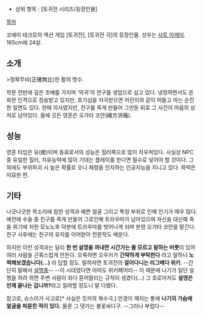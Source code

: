 * 상위 항목 : [토귀전 시리즈/등장인물]

[[목차]]

코에이 테크모의 액션 게임 [토귀전], [토귀전 극]의 등장인물. 성우는 [[사토 아케미]]. 165cm에 24살.

== 소개 ==

>정확무비(正確無比)한 활의 명수. 

학문 전반에 깊은 조예를 가지며 ‘악귀’의 연구를 생업으로 삼고 있다. 냉정하면서도 온화한 인격으로 칭송받고 있지만, 호기심을 자극받으면 어린이와 같이 떠들고 마는 순진한 일면도 있다. 한때 의사였지만, 친구를 죽게 만들어 그만둔 뒤로 그 사건이 마음의 상처로 남아있다. 몸에 깃든 영혼은 오가타 코안(緒方洪庵).

== 성능 ==
영혼 타입은 유(癒)이며 동료로서의 성능은 힐러쪽으로 많이 치우쳐있다.
사실상 NPC 중 유일한 힐러, 치유능력에 많이 기대는 플레이를 한다면 필수로 넣어야 할 것이다.
그 외에도 부위파괴 시 높은 확률로 오니 제령을 인지하는 인공지능을 지니고 있다. 화력은 미묘한 편.

== 기타 ==
나긋나긋한 목소리에 참한 성격과 예쁜 얼굴 그리고 특정 부위로 인해 인기가 매우 많다. 예전에 수술 중 친구를 죽게 만들어 그로인해 트라우마가 남아있으며 자신을 대신해 죽을 위기에 처한 모노노후 덕분에 트라우마를 벗어나게 되며 분령 오가타 코안을 맡긴다. 친구 사후에는 친구의 유지를 이어받아 천문학도 배운다.

하지만 이런 성격과는 달리 '''한 번 설명을 꺼내면 시간가는 줄 모르고 말하는 버릇'''이 있어 여러 사람을 곤혹스럽게 만든다. 오죽하면 오우카가 '''간략하게 부탁한다''' 라고 말하니 '''노력해보겠습니다(...)''' 라 답할 정도. 말하자면 토귀전의 '''걸어다니는 리그베다 위키'''. --간단히 말해서 [[설명충]]-- --이 시대였다면 아마도 위키페어리-- 이 때문에 나기가 일단 설명을 하려 하면 주변 사람이 죄다 뜯어말리는 규칙이 생겼다(...) 그 호로마저도 '''설명은 언제 끝나는 겁니까?'''라고 질려할 정도니 말 다했다.

참고로, 슈스이가 사고로[* 사실은 킷카의 복수극.] 안경이 깨지는 통에 '''나기의 가슴에 얼굴을 파묻힌 적이 있다.'''
물론 그 댓가는 불꽃싸다구. --그러나 부럽다--
